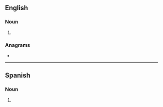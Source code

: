 ==English==

===Noun===
{{head|en|noun form}}

# {{plural of|en|botnet}}

===Anagrams===
* {{anagrams|en|a=benostt|Bettons|Bottens}}

----

==Spanish==

===Noun===
{{head|es|noun form|g=m-p}}

# {{plural of|es|botnet}}